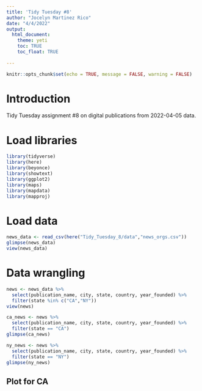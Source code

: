 ```yaml
---
title: 'Tidy Tuesday #8'
author: "Jocelyn Martinez Rico"
date: "4/4/2022"
output:
  html_document:
    theme: yeti
    toc: TRUE
    toc_float: TRUE
  
---
```


```r
knitr::opts_chunk$set(echo = TRUE, message = FALSE, warning = FALSE)
```

# Introduction

Tidy Tuesday assignment #8 on digital publications from 2022-04-05 data.

# Load libraries 
```r
library(tidyverse)
library(here)
library(beyonce)
library(showtext)
library(ggplot2)
library(maps)
library(mapdata)
library(mapproj)
```

# Load data
```r
news_data <- read_csv(here("Tidy_Tuesday_8/data","news_orgs.csv"))
glimpse(news_data)
view(news_data)
```

# Data wrangling 
```r
news <- news_data %>%
  select(publication_name, city, state, country, year_founded) %>%
  filter(state %in% c("CA","NY"))
view(news)

ca_news <- news %>%
  select(publication_name, city, state, country, year_founded) %>%
  filter(state == "CA") 
glimpse(ca_news)

ny_news <- news %>%
  select(publication_name, city, state, country, year_founded) %>%
  filter(state == "NY") 
glimpse(ny_news)
```

## Plot for CA
```r

```

